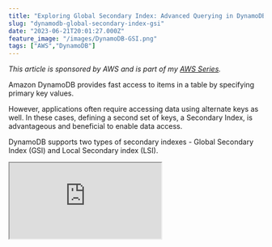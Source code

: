 ```yaml
---
title: "Exploring Global Secondary Index: Advanced Querying in DynamoDB From .NET"
slug: "dynamodb-global-secondary-index-gsi"
date: "2023-06-21T20:01:27.000Z"
feature_image: "/images/DynamoDB-GSI.png"
tags: ["AWS","DynamoDB"]
---
```


_This article is sponsored by AWS and is part of my [AWS Series](/blog/tag/aws/)._

Amazon DynamoDB provides fast access to items in a table by specifying primary key values.

However, applications often require accessing data using alternate keys as well. In these cases, defining a second set of keys, a Secondary Index, is advantageous and beneficial to enable data access.

DynamoDB supports two types of secondary indexes - Global Secondary Index (GSI) and Local Secondary index (LSI).

<iframe src="https://www.youtube.com/embed/KkbalFKf20A?feature=oembed" />

In this post, I’ll show you

*   Create a Global Secondary Index
*   Phases of Index Creation
*   Query data using the Index
*   Things to consider when creating a Global Secondary Index.

_The sample code below is on the `WeatherForecast` table, which has `CityName` and `Date` as the hash and range key, respectively._

If you are new to DynamoDB, I highly recommend checking out my Getting Started with AWS DynamoDB For the .NET Developer blog post below, where I also show you how to set up the table used in this blog post.

[

AWS DynamoDB For The .NET Developer: How To Easily Get Started

Learn how to get started with AWS DynamoDB with .NET Core by updating the default ASP NET Web API template to use DynamoDB as it’s data store. We will learn to do basic Creat, Read, Update and Delete operations from the API.

![](/images/logo-512x512.png)Rahul NathRahul Pulikkot Nath

![](/images/aws_dynamodb.jpg)

](/posts/aws-dynamodb-net-core/)

Create a DynamoDB GSI
---------------------

You can create a Global Secondary Index (GSI) on a new or an existing table.

GSI can be created from the AWS Console and also programmatically. Below I'll show you how to create a GSI using the AWS Console.

### GSI On a New Table

When creating a new DynamoDB table in the AWS Console, choose the `Customize settings` options. This allows configuring advanced features on the DynamoDB table, including creating GSI.

![Create Table UI in Amazon AWS Console. Select Customize settings options to create GSI along with creating your DynamoDB Table.](/images/image-3.png)

Selecting the `Customize settings` option, enable the Secondary Indexes dialog as you scroll down in the advanced setting options.

You can create both Global and Local indexes on the table.

![Create Secondary Index option in AWS Console. You can create Global and Local Index when creating the table.](/images/image-4.png)

The `Create global index` button opens a popup with the details for the GSI.

The important properties required when creating a GSI on a DynamoDB Table, are the Partition Key and the Sort Key (optional) for the Index.

This is very similar to when creating a DynamoDB table.

![Create GSI dialog which prompty for Partition key, Sort key, Index name and also the Attribure projections.](/images/image-5.png)

You can specify a name for the Index and also the [Attributes to be projected into the Index](https://docs.aws.amazon.com/amazondynamodb/latest/developerguide/GSI.html#GSI.Projections). It provides three options.

*   _KEYS\_ONLY_ –  Only the index and the primary keys are projected.
*   _INCLUDE_ – All attributes from `KEYS_ONLY` and attributes you specify additionally.
*   _ALL_ – All attributes are projected.

Based on the option selected, the set of attributes is copied from the main table to the secondary index. The partition key and sort key of the table are always projected into the Index.

### GSI On an Existing Table

Creating a GSI Index is very similar when on an existing DynamoDB table.

Navigate to the DynamoDB table in the AWS Console and under the `Index` tab, you can create a new Index.

You can only create a Global Secondary Index on an existing table. You cannot create a Local Secondary Index once the table is created.

![Creating a GSI on existing table from the 'Indexes' tab under the table details in AWS Console.](/images/image-8.png)

Choose the `Create index` button for the same dialog to create the GSI on an existing table.

![Create GSI popup with the same required details as when creating on a new table.](/images/image-6.png)

❌

_Once a Secondary Index is created, you cannot modify it. You need to delete and recreate it._

### Phases of Index Creation

The time required to create a GSI depends on several factors, including the size of the table, the number of items qualified to be on the index, attributes projected into the index, write capacity of the index, activity on the main table while the index creation is in progress, etc.

However, the main table also called the base table, is still available while the index creation is in progress. Index creation happens in 2 phases:

*   **Resource Allocation** \- DynamoDB allocated the specified compute and storage resources required for the Index.
*   **Backfilling** \- For each item in the base table, DynamoDB backfills the Index with the required data based on the new keys and the attributes projected. DynamoDB also tracks the base table for active add/update/delete to update the Index appropriately. You can delete the Index if required when in this phase.

You can read more about these [phases in index creation here](https://docs.aws.amazon.com/amazondynamodb/latest/developerguide/GSI.OnlineOps.html#GSI.OnlineOps.Creating.Phases).

Querying Data Using GSI Index
-----------------------------

Once the Index is created and active, you can use it to query the data using the new sets of keys. Based on the Attributes projected into the Index, you can either query all those or a subset of them.

We learned more about that in How to Optimize Your DynamoDB Queries With Projection Expressions in .NET.

[

How to Optimize Your DynamoDB Queries With Projection Expressions in .NET

When reading data from a DynamoDB table, by default, it returns all of the attributes of the items. However, in some application scenarios, you might only require a subset of the attributes of the items. In these scenarios, you can use a ProjectionExpression to limit the item attributes returned a…

![](/images/logo-512x512.png)Rahul NathRahul Pulikkot Nath

![](/images/DynamoDB-Projection-Expressions.png)

](/posts/dynamodb-projection-expressions/)

💡

_You can query or scan the GSI just like you would query or scan a table._

### Querying using AWS Console

You can use the GSI from the AWS Console itself to query data from the Index. As shown below in the screenshot, choose the Index that you want to query/scan on and specify the appropriate partition key on the Index.

![](/images/image-9.png)

You can only get the attributes that are projected into the Index, as specified when creating the Index.

If you want more attributes retrieved, you can use the primary keys for the base table and load the specific item. This pattern is useful when you want to show a list view of data with reduced information (based on a different access pattern) and click into it to load further details.

### Querying using DynamoDB GSI and .NET

You can use the Index when querying data from .NET applications.

To use Index based querying, you need to use the Low-Level API provided in the .NET SDK. We learned more about this in the 5 Ways To Query Data From Amazon DynamoDB using .NET blog post.

[

5 Ways To Query Data From Amazon DynamoDB using .NET

Querying is an essential operation in DynamoDB. It allows you to filter and select items in your database based on your application and user needs. When moving over to DynamoDB from more traditional relational databases like SQL Server, you must understand the different ways you can retrieve data…

![](/images/logo-512x512.png)Rahul NathRahul Pulikkot Nath

![](/images/DynamoDB-Querying-new.png)

](/posts/dynamodb-querying-dotnet/)

Using the `IAmazonDynamoDB` and the `QueryAsync` method you can specify the `IndexName` on the `QueryRequest` class.

With that specified the rest of the properties are exactly as you would query a normal DynamoDB table.

```csharp
[HttpGet("gsi-query")]
public async Task<IEnumerable<WeatherForecastListItem>> GetUsingGSIQuery(DateTime startDate)
{
```
        var request = new QueryRequest()
        {
            TableName = nameof(WeatherForecast),
            IndexName = "Date-CityName-index",
            KeyConditionExpression = "#Date = :startDate",
            ExpressionAttributeNames = new Dictionary<string, string>()
            {
                {"#Date", "Date"}
            },
            ExpressionAttributeValues = new Dictionary<string, AttributeValue>()
            {
                {":startDate", new AttributeValue(startDate.ToString(AWSSDKUtils.ISO8601DateFormat))},
            },
        };
    
        var response = await _amazonDynamoDbClient.QueryAsync(request);
    
        return response.Items
            .Select(Document.FromAttributeMap)
            .Select(_dynamoDbContext.FromDocument<WeatherForecastListItem>);
    }

Keep in mind that the query will only return the attributes that are projected into the Index or as specified in the `ProjectionExpression` property.

You can also perform pagination on the Index to load only specific pages of information as required by the application.

[

3 Different Ways To Do Data Pagination from Amazon DynamoDB Using .NET

DynamoDB charges for reading, writing, and storing data in your DynamoDB tables. As a rule of thumb, when querying data, you can consider that each record that you retrieve from the database has a direct cost attached to it. Limiting the items you retrieve has a direct impact on saving

![](/images/logo-512x512.png)Rahul NathRahul Pulikkot Nath

![](/images/DynamoDB-Pagination.png)

](/posts/dynamodb-pagination/)

Designing DynamoDB GSI
----------------------

To ensure efficient and optimal query performance, you need to design the schema of your GSI carefully.

Each DynamoDB table can have up to 20 GSI on the default quote. But keep in mind there is also a cost attached to the creation and the usage of the Index.

When creating a DynamoDB Global Secondary Index (GSI), consider the following guidelines:

1.  **Keep the number of GSIs in check**: Avoid excessive GSIs to prevent increased storage costs and write performance degradation.
2.  **Plan partition and sort keys**: Design the GSI partition key to distribute data evenly and choose a sort key that helps in query filtering and sorting operations.
3.  **Choose appropriate attribute projections**: Select only the attributes that are frequently used in queries. This helps keep a smaller index size and get all attributes you expect quickly.
4.  **Consider read/write capacity**: Allocate read and write capacity based on the expected workload of the GSI to ensure optimal performance.

Remember to analyze your application's requirements and data access patterns to make informed decisions while creating a DynamoDB GSI.

The below two articles provide good guidance on designing DynamoDB GSI.

*   [General guidelines for secondary indexes in DynamoDB](https://docs.aws.amazon.com/amazondynamodb/latest/developerguide/bp-indexes-general.html)
*   [How to design Amazon DynamoDB global secondary indexes](https://aws.amazon.com/blogs/database/how-to-design-amazon-dynamodb-global-secondary-indexes/)